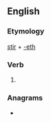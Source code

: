 ==English==

===Etymology===
[[stir]] + [[-eth]]

===Verb===
{{head|en|verb form}}

# {{en-archaic third-person singular of|stir}}

===Anagrams===
* {{anagrams|en|thirster}}